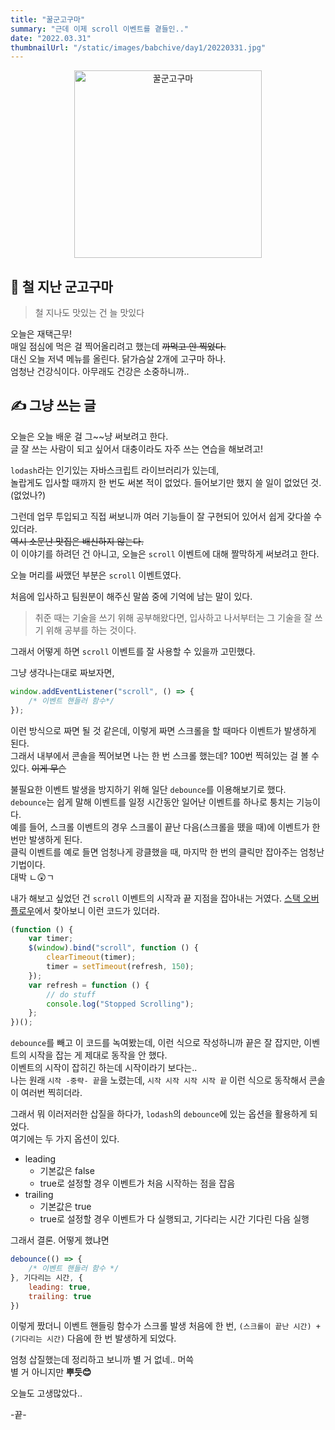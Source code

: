 ```yaml
---
title: "꿀군고구마"
summary: "근데 이제 scroll 이벤트를 곁들인.."
date: "2022.03.31"
thumbnailUrl: "/static/images/babchive/day1/20220331.jpg"
---
```


<div align="center">
	<img src="/static/images/babchive/day1/20220331.jpg" width="300px" alt="꿀군고구마" />
</div>

## 🍠 철 지난 군고구마

> 철 지나도 맛있는 건 늘 맛있다

오늘은 재택근무!  
매일 점심에 먹은 걸 찍어올리려고 했는데 ~~까먹고 안 찍었다.~~  
대신 오늘 저녁 메뉴를 올린다. 닭가슴살 2개에 고구마 하나.  
엄청난 건강식이다. 아무래도 건강은 소중하니까..

## ✍️ 그냥 쓰는 글

오늘은 오늘 배운 걸 그~~냥 써보려고 한다.  
글 잘 쓰는 사람이 되고 싶어서 대충이라도 자주 쓰는 연습을 해보려고!

`lodash`라는 인기있는 자바스크립트 라이브러리가 있는데,  
놀랍게도 입사할 때까지 한 번도 써본 적이 없었다. 들어보기만 했지 쓸 일이 없었던 것. (없었나?)

그런데 업무 투입되고 직접 써보니까 여러 기능들이 잘 구현되어 있어서 쉽게 갖다쓸 수 있더라.  
~~역시 소문난 맛집은 배신하지 않는다.~~  
이 이야기를 하려던 건 아니고, 오늘은 `scroll` 이벤트에 대해 짤막하게 써보려고 한다.

오늘 머리를 싸맸던 부분은 `scroll` 이벤트였다.

처음에 입사하고 팀원분이 해주신 말씀 중에 기억에 남는 말이 있다.

> 취준 때는 기술을 쓰기 위해 공부해왔다면, 입사하고 나서부터는 그 기술을 잘 쓰기 위해 공부를 하는 것이다.

그래서 어떻게 하면 `scroll` 이벤트를 잘 사용할 수 있을까 고민했다.

그냥 생각나는대로 짜보자면,

```javascript
window.addEventListener("scroll", () => {
	/* 이벤트 핸들러 함수*/
});
```

이런 방식으로 짜면 될 것 같은데, 이렇게 짜면 스크롤을 할 때마다 이벤트가 발생하게 된다.  
그래서 내부에서 콘솔을 찍어보면 나는 한 번 스크롤 했는데? 100번 찍혀있는 걸 볼 수 있다. ~~이게 무슨~~

불필요한 이벤트 발생을 방지하기 위해 일단 `debounce`를 이용해보기로 했다.  
`debounce`는 쉽게 말해 이벤트를 일정 시간동안 일어난 이벤트를 하나로 퉁치는 기능이다.  
예를 들어, 스크롤 이벤트의 경우 스크롤이 끝난 다음(스크롤을 뗐을 때)에 이벤트가 한 번만 발생하게 된다.  
클릭 이벤트를 예로 들면 엄청나게 광클했을 때, 마지막 한 번의 클릭만 잡아주는 엄청난 기법이다.  
대박 ㄴ😲ㄱ

내가 해보고 싶었던 건 `scroll` 이벤트의 시작과 끝 지점을 잡아내는 거였다.
[스택 오버플로우](https://stackoverflow.com/questions/3701311/event-when-user-stops-scrolling)에서 찾아보니 이런 코드가 있더라.

```javascript
(function () {
	var timer;
	$(window).bind("scroll", function () {
		clearTimeout(timer);
		timer = setTimeout(refresh, 150);
	});
	var refresh = function () {
		// do stuff
		console.log("Stopped Scrolling");
	};
})();
```

`debounce`를 빼고 이 코드를 녹여봤는데, 이런 식으로 작성하니까 끝은 잘 잡지만, 이벤트의 시작을 잡는 게 제대로 동작을 안 했다.  
이벤트의 시작이 잡히긴 하는데 시작이라기 보다는..  
나는 원래 `시작 -중략- 끝`을 노렸는데, `시작 시작 시작 시작 끝` 이런 식으로 동작해서 콘솔이 여러번 찍히더라.

그래서 뭐 이러저러한 삽질을 하다가, `lodash`의 `debounce`에 있는 옵션을 활용하게 되었다.  
여기에는 두 가지 옵션이 있다.

- leading
  - 기본값은 false
  - true로 설정할 경우 이벤트가 처음 시작하는 점을 잡음
- trailing
  - 기본값은 true
  - true로 설정할 경우 이벤트가 다 실행되고, 기다리는 시간 기다린 다음 실행

그래서 결론. 어떻게 했냐면

```javascript
debounce(() => {
    /* 이벤트 핸들러 함수 */
}, 기다리는 시간, {
    leading: true,
    trailing: true
})
```

이렇게 짰더니 이벤트 핸들링 함수가 스크롤 발생 처음에 한 번, `(스크롤이 끝난 시간) + (기다리는 시간)` 다음에 한 번 발생하게 되었다.

엄청 삽질했는데 정리하고 보니까 별 거 없네.. 머쓱  
별 거 아니지만 **뿌듯😊**

오늘도 고생많았다..

-끝-
